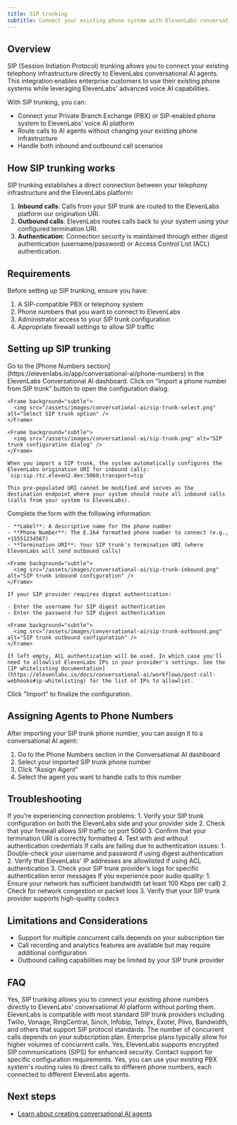 ```yaml
---
title: SIP trunking
subtitle: Connect your existing phone system with ElevenLabs conversational AI agents using SIP trunking
---
```


## Overview

SIP (Session Initiation Protocol) trunking allows you to connect your existing telephony infrastructure directly to ElevenLabs conversational AI agents.
This integration enables enterprise customers to use their existing phone systems while leveraging ElevenLabs' advanced voice AI capabilities.

With SIP trunking, you can:

- Connect your Private Branch Exchange (PBX) or SIP-enabled phone system to ElevenLabs' voice AI platform
- Route calls to AI agents without changing your existing phone infrastructure
- Handle both inbound and outbound call scenarios

## How SIP trunking works

SIP trunking establishes a direct connection between your telephony infrastructure and the ElevenLabs platform:

1. **Inbound calls**: Calls from your SIP trunk are routed to the ElevenLabs platform our origination URI.
2. **Outbound calls**: ElevenLabs routes calls back to your system using your configured termination URI.
3. **Authentication**: Connection security is maintained through either digest authentication (username/password) or Access Control List (ACL) authentication.

## Requirements

Before setting up SIP trunking, ensure you have:

1. A SIP-compatible PBX or telephony system
2. Phone numbers that you want to connect to ElevenLabs
3. Administrator access to your SIP trunk configuration
4. Appropriate firewall settings to allow SIP traffic

## Setting up SIP trunking

<Steps>
  <Step title="Navigate to Phone Numbers">
    Go to the [Phone Numbers section](https://elevenlabs.io/app/conversational-ai/phone-numbers) in the ElevenLabs Conversational AI dashboard.
  </Step>
  <Step title="Import SIP Trunk">
    Click on "Import a phone number from SIP trunk" button to open the configuration dialog.

    <Frame background="subtle">
      <img src="/assets/images/conversational-ai/sip-trunk-select.png" alt="Select SIP trunk option" />
    </Frame>

    <Frame background="subtle">
      <img src="/assets/images/conversational-ai/sip-trunk.png" alt="SIP trunk configuration dialog" />
    </Frame>

    When you import a SIP trunk, the system automatically configures the ElevenLabs origination URI for inbound calls:
    `sip:sip.rtc.eleven2.dev:5060;transport=tcp`

    This pre-populated URI cannot be modified and serves as the destination endpoint where your system should route all inbound calls (calls from your system to ElevenLabs).

  </Step>
  <Step title="Enter configuration details">
    Complete the form with the following information:

    - **Label**: A descriptive name for the phone number
    - **Phone Number**: The E.164 formatted phone number to connect (e.g., +15551234567)
    - **Termination URI**: Your SIP trunk's termination URI (where ElevenLabs will send outbound calls)

    <Frame background="subtle">
      <img src="/assets/images/conversational-ai/sip-trunk-inbound.png" alt="SIP trunk inbound configuration" />
    </Frame>

  </Step>
  <Step title="Configure authentication (optional)">

    If your SIP provider requires digest authentication:

    - Enter the username for SIP digest authentication
    - Enter the password for SIP digest authentication

    <Frame background="subtle">
      <img src="/assets/images/conversational-ai/sip-trunk-outbound.png" alt="SIP trunk outbound configuration" />
    </Frame>

    If left empty, ACL authentication will be used. In which case you'll need to allowlist ElevenLabs IPs in your provider's settings. See the [IP whitelisting documentation](https://elevenlabs.io/docs/conversational-ai/workflows/post-call-webhooks#ip-whitelisting) for the list of IPs to allowlist.

  </Step>
  <Step title="Complete Setup">
    Click "Import" to finalize the configuration.
  </Step>
</Steps>

## Assigning Agents to Phone Numbers

After importing your SIP trunk phone number, you can assign it to a conversational AI agent:

1. Go to the Phone Numbers section in the Conversational AI dashboard
2. Select your imported SIP trunk phone number
3. Click "Assign Agent"
4. Select the agent you want to handle calls to this number

## Troubleshooting

<AccordionGroup>

  <Accordion title="Connection Issues">
    If you're experiencing connection problems:
    1. Verify your SIP trunk configuration on both the ElevenLabs side and your provider side
    2. Check that your firewall allows SIP traffic on port 5060
    3. Confirm that your termination URI is correctly formatted
    4. Test with and without authentication credentials
  </Accordion>
  <Accordion title="Authentication Failures">
    If calls are failing due to authentication issues: 
    1. Double-check your username and password if using digest authentication 
    2. Verify that ElevenLabs' IP addresses are allowlisted if using ACL authentication 
    3. Check your SIP trunk provider's logs for specific authentication error messages
  </Accordion>
  <Accordion title="Audio Quality Issues">
    If you experience poor audio quality: 
    1. Ensure your network has sufficient bandwidth (at least 100 Kbps per call) 
    2. Check for network congestion or packet loss
    3. Verify that your SIP trunk provider supports high-quality codecs
  </Accordion>
  
</AccordionGroup>

## Limitations and Considerations

- Support for multiple concurrent calls depends on your subscription tier
- Call recording and analytics features are available but may require additional configuration
- Outbound calling capabilities may be limited by your SIP trunk provider

## FAQ

<AccordionGroup>
  <Accordion title="Can I use my existing phone numbers with ElevenLabs?">
    Yes, SIP trunking allows you to connect your existing phone numbers directly to ElevenLabs'
    conversational AI platform without porting them.
  </Accordion>

<Accordion title="What SIP trunk providers are compatible with ElevenLabs?">
  ElevenLabs is compatible with most standard SIP trunk providers including Twilio, Vonage,
  RingCentral, Sinch, Infobip, Telnyx, Exotel, Plivo, Bandwidth, and others that support SIP protocol standards.
</Accordion>

<Accordion title="How many concurrent calls are supported?">
  The number of concurrent calls depends on your subscription plan. Enterprise plans typically allow
  for higher volumes of concurrent calls.
</Accordion>

<Accordion title="Is call encryption supported?">
  Yes, ElevenLabs supports encrypted SIP communications (SIPS) for enhanced security. Contact
  support for specific configuration requirements.
</Accordion>

  <Accordion title="Can I route calls conditionally to different agents?">
    Yes, you can use your existing PBX system's routing rules to direct calls to different phone
    numbers, each connected to different ElevenLabs agents.
  </Accordion>
</AccordionGroup>

## Next steps

- [Learn about creating conversational AI agents](/docs/conversational-ai/quickstart)
